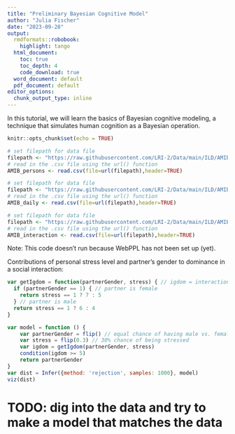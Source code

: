 ```yaml
---
title: "Preliminary Bayesian Cognitive Model"
author: "Julia Fischer"
date: "2023-09-28"
output:
  rmdformats::robobook:
    highlight: tango
  html_document:
    toc: true
    toc_depth: 4
    code_download: true
  word_document: default
  pdf_document: default
editor_options:
  chunk_output_type: inline
---
```


In this tutorial, we will learn the basics of Bayesian cognitive modeling, a technique that simulates human cognition as a Bayesian operation.

```r
knitr::opts_chunk$set(echo = TRUE)
```

```r
# set filepath for data file
filepath <- "https://raw.githubusercontent.com/LRI-2/Data/main/ILD/AMIBshare_persons_2019_0501.csv"
# read in the .csv file using the url() function
AMIB_persons <- read.csv(file=url(filepath),header=TRUE)
```

```r
# set filepath for data file
filepath <- "https://raw.githubusercontent.com/LRI-2/Data/main/ILD/AMIBshare_daily_2019_0501.csv"
# read in the .csv file using the url() function
AMIB_daily <- read.csv(file=url(filepath),header=TRUE)
```

```r
# set filepath for data file
filepath <- "https://raw.githubusercontent.com/LRI-2/Data/main/ILD/AMIBshare_interaction_2019_0501.csv"
# read in the .csv file using the url() function
AMIB_interaction <- read.csv(file=url(filepath),header=TRUE)
```

Note: This code doesn't run because WebPPL has not been set up (yet).  

Contributions of personal stress level and partner's gender to dominance in a social interaction:  
```js
var getIgdom = function(partnerGender, stress) { // igdom = interaction-level dominance
  if (partnerGender == 1) { // partner is female
    return stress == 1 ? 7 : 5
  } // partner is male
  return stress == 1 ? 6 : 4
}

var model = function () {
    var partnerGender = flip() // equal chance of having male vs. female partner
    var stress = flip(0.3) // 30% chance of being stressed
    var igdom = getIgdom(partnerGender, stress)
    condition(igdom >= 5)
    return partnerGender
}
var dist = Infer({method: 'rejection', samples: 1000}, model)
viz(dist)
```

# TODO: dig into the data and try to make a model that matches the data